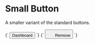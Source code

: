 
<Meta title="Atoms/Button/Small" />

# Small Button

A smaller variant of the standard buttons.

<Canvas>
  <Story name="Small">
    {`
      <button class="a-button a-button--small u-h6">
        Dashboard
      </button>
    `}
  </Story>
  <Story name="Small button--icon">
    {`
      <button class="a-button a-button--icon a-button--small">
        <svg width="20" height="20" class="a-button__icon a-icon a-icon--m" aria-hidden="true" focusable="false">
          <use xlink:href="${icons}#icon-plus"></use>
        </svg>
        <span class="u-sr-only">Remove</span>
      </button>
    `}
  </Story>
</Canvas>
